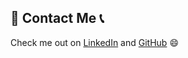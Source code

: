 ## 🤙 Contact Me 📞

Check me out on [LinkedIn](https://www.linkedin.com/in/ajay-sieunarine-1a9b1b174/) and [GitHub](https://github.com/jefroy) 😄
